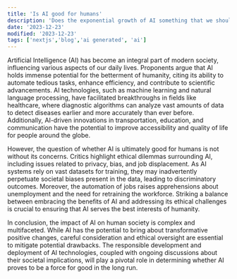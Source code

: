 ```yaml
---
title: 'Is AI good for humans'
description: 'Does the exponential growth of AI something that we should be scared of?'
date: '2023-12-23'
modified: '2023-12-23'
tags: ['nextjs','blog','ai generated', 'ai']
---
```



<CustomImage src="https://raw.githubusercontent.com/benjnp/test-blogposts/main/images/aivshumans.jpg" alt="AI vs Humans" />

Artificial Intelligence (AI) has become an integral part of modern society, influencing various aspects of our daily lives. Proponents argue that AI holds immense potential for the betterment of humanity, citing its ability to automate tedious tasks, enhance efficiency, and contribute to scientific advancements. AI technologies, such as machine learning and natural language processing, have facilitated breakthroughs in fields like healthcare, where diagnostic algorithms can analyze vast amounts of data to detect diseases earlier and more accurately than ever before. Additionally, AI-driven innovations in transportation, education, and communication have the potential to improve accessibility and quality of life for people around the globe.

However, the question of whether AI is ultimately good for humans is not without its concerns. Critics highlight ethical dilemmas surrounding AI, including issues related to privacy, bias, and job displacement. As AI systems rely on vast datasets for training, they may inadvertently perpetuate societal biases present in the data, leading to discriminatory outcomes. Moreover, the automation of jobs raises apprehensions about unemployment and the need for retraining the workforce. Striking a balance between embracing the benefits of AI and addressing its ethical challenges is crucial to ensuring that AI serves the best interests of humanity.

In conclusion, the impact of AI on human society is complex and multifaceted. While AI has the potential to bring about transformative positive changes, careful consideration and ethical oversight are essential to mitigate potential drawbacks. The responsible development and deployment of AI technologies, coupled with ongoing discussions about their societal implications, will play a pivotal role in determining whether AI proves to be a force for good in the long run.